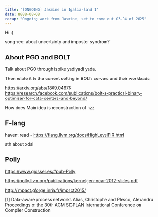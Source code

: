 ```yaml
---
title: '[ONGOING] Jasmine in Igalia-land 1'
date: 8888-08-08
recap: "Ongoing work from Jasmine, set to come out Q3-Q4 of 2025"
---
```


Hi :)

song-rec: about uncertainty and imposter syndrom?


## About PGO and BOLT

Talk about PGO through ispike yadiyadi yada.

Then relate it to the current setting in BOLT: servers and their workloads

https://arxiv.org/abs/1809.04676
https://research.facebook.com/publications/bolt-a-practical-binary-optimizer-for-data-centers-and-beyond/

How does
Main idea is reconstruction of hzz

## F-lang

havent read - https://flang.llvm.org/docs/HighLevelFIR.html

sth about xdsl


## Polly

https://www.grosser.es/#pub-Polly


https://polly.llvm.org/publications/kernelgen-ncar-2012-slides.pdf

http://impact.gforge.inria.fr/impact2015/

[1] Data-aware process networks
Alias, Christophe and Plesco, Alexandru
Proceedings of the 30th ACM SIGPLAN International Conference on Compiler Construction
